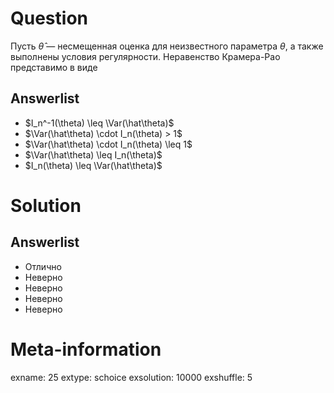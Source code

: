 Question
========
  Пусть $\hat{\theta}$ — несмещенная оценка для неизвестного параметра $\theta$, а также выполнены условия регулярности. Неравенство Крамера-Рао представимо в виде

Answerlist
----------
*  $I_n^-1(\theta) \leq \Var(\hat\theta)$
*  $\Var(\hat\theta) \cdot I_n(\theta) > 1$
*  $\Var(\hat\theta) \cdot I_n(\theta) \leq 1$
*  $\Var(\hat\theta) \leq I_n(\theta)$
*  $I_n(\theta) \leq \Var(\hat\theta)$

Solution
========

Answerlist
----------
*  Отлично
*  Неверно
*  Неверно
*  Неверно
*  Неверно

Meta-information
================
exname: 25
extype: schoice
exsolution: 10000
exshuffle: 5
